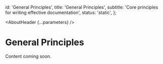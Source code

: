 

  id: 'General Principles',
  title: 'General Principles',
  subtitle: 'Core principles for writing effective documentation',
  status: 'static',
};

<Meta title="Meta/Style Guide/General Principles" />

<AboutHeader {...parameters} />

# General Principles

Content coming soon.
